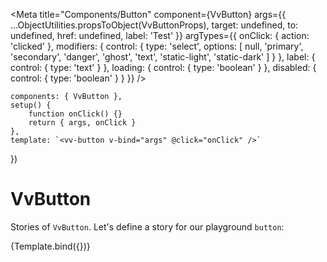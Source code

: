 
<Meta
	title="Components/Button"
	component={VvButton}
	args={{
		...ObjectUtilities.propsToObject(VvButtonProps),
		target: undefined,
		to: undefined,
		href: undefined,
		label: 'Test'
	}}
	argTypes={{
		onClick: { action: 'clicked' },
		modifiers: {
			control: {
				type: 'select',
				options: [
					null,
					'primary',
					'secondary',
					'danger',
					'ghost',
					'text',
					'static-light',
					'static-dark'
				]
			}
		},
		label: {
			control: { type: 'text' }
		},
		loading: {
			control: { type: 'boolean' }
		},
		disabled: {
			control: { type: 'boolean' }
		}
	}}
/>

	components: { VvButton },
	setup() {
		function onClick() {}
		return { args, onClick }
	},
	template: `<vv-button v-bind="args" @click="onClick" />`
})

# VvButton

Stories of `VvButton`.
Let's define a story for our playground `button`:

<Story name="vv-button" args={{}} play={testButton}>
	{Template.bind({})}
</Story>

